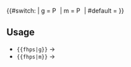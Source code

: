 {{#switch: {{{1|}}}
| g = [[Image:Field hockey ball.svg|14px|Penalty stroke scored|link=]]
| m = [[Image:Field hockey penmiss.svg|14px|Penalty stroke missed|link=]]
| #default = 
}}<noinclude>

==Usage==
*<code><nowiki>{{fhps|g}}</nowiki></code> → {{fhps|g}}
*<code><nowiki>{{fhps|m}}</nowiki></code> → {{fhps|m}}

[[Category:Field hockey templates|{{PAGENAME}}]]